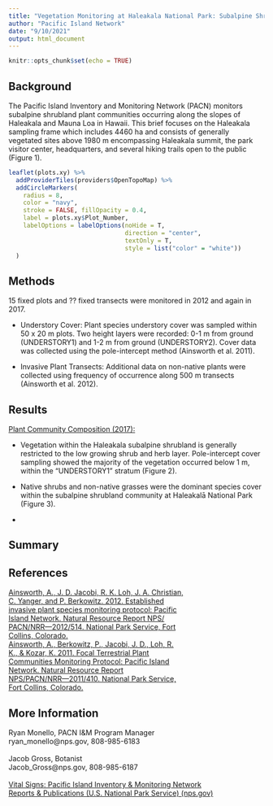 ```yaml
---
title: "Vegetation Monitoring at Haleakala National Park: Subalpine Shrubland Plant Community 2012 and 2017"
author: "Pacific Island Network"
date: "9/10/2021"
output: html_document
---
```


```r
knitr::opts_chunk$set(echo = TRUE)
```

## Background

The Pacific Island Inventory and Monitoring Network (PACN) monitors subalpine shrubland plant communities occurring along the slopes of Haleakala and Mauna Loa in Hawaii. This brief focuses on the Haleakala sampling frame which includes 4460 ha and consists of generally vegetated sites above 1980 m encompassing Haleakala summit, the park visitor center, headquarters, and several hiking trails open to the public (Figure 1).

```r
leaflet(plots.xy) %>% 
  addProviderTiles(providers$OpenTopoMap) %>%
  addCircleMarkers(
    radius = 8,
    color = "navy",
    stroke = FALSE, fillOpacity = 0.4,
    label = plots.xy$Plot_Number,
    labelOptions = labelOptions(noHide = T, 
                                direction = "center", 
                                textOnly = T,
                                style = list("color" = "white"))
  )
```

## Methods

15 fixed plots and ?? fixed transects were monitored in 2012 and again in 2017.

-   Understory Cover: Plant species understory cover was sampled within 50 x 20 m plots. Two height layers were recorded: 0-1 m from ground (UNDERSTORY1) and 1-2 m from ground (UNDERSTORY2). Cover data was collected using the pole-intercept method (Ainsworth et al. 2011).

-   Invasive Plant Transects: Additional data on non-native plants were collected using frequency of occurrence along 500 m transects (Ainsworth et al. 2012).

## Results

[Plant Community Composition (2017):]{.ul}

-   Vegetation within the Haleakala subalpine shrubland is generally restricted to the low growing shrub and herb layer. Pole-intercept cover sampling showed the majority of the vegetation occurred below 1 m, within the "UNDERSTORY1" stratum (Figure 2).

-   Native shrubs and non-native grasses were the dominant species cover within the subalpine shrubland community at Haleakalā National Park (Figure 3).

-   

## Summary

## References

| [Ainsworth, A., J. D. Jacobi, R. K. Loh, J. A. Christian,](https://irma.nps.gov/DataStore/DownloadFile/448810)
| [C. Yanger, and P. Berkowitz. 2012. Established](https://irma.nps.gov/DataStore/DownloadFile/448810)
| [invasive plant species monitoring protocol: Pacific](https://irma.nps.gov/DataStore/DownloadFile/448810)
| [Island Network. Natural Resource Report NPS/](https://irma.nps.gov/DataStore/DownloadFile/448810)
| [PACN/NRR---2012/514. National Park Service, Fort](https://irma.nps.gov/DataStore/DownloadFile/448810)
| [Collins, Colorado.](https://irma.nps.gov/DataStore/DownloadFile/448810)
| 

| [Ainsworth, A., Berkowitz, P., Jacobi, J. D., Loh, R.](https://irma.nps.gov/DataStore/DownloadFile/429572)
| [K., & Kozar, K. 2011. Focal Terrestrial Plant](https://irma.nps.gov/DataStore/DownloadFile/429572)
| [Communities Monitoring Protocol: Pacific Island](https://irma.nps.gov/DataStore/DownloadFile/429572)
| [Network. Natural Resource Report](https://irma.nps.gov/DataStore/DownloadFile/429572)
| [NPS/PACN/NRR---2011/410. National Park Service,](https://irma.nps.gov/DataStore/DownloadFile/429572)
| [Fort Collins, Colorado.](https://irma.nps.gov/DataStore/DownloadFile/429572)

## More Information

| Ryan Monello, PACN I&M Program Manager
| ryan_monello\@nps.gov, 808-985-6183
| 
| Jacob Gross, Botanist
| Jacob_Gross\@nps.gov, 808-985-6187
| 
| [Vital Signs: Pacific Island Inventory & Monitoring Network](https://www.nps.gov/im/pacn/monitoring.htm)
| [Reports & Publications (U.S. National Park Service) (nps.gov)](https://www.nps.gov/im/pacn/reports-publications.htm)
